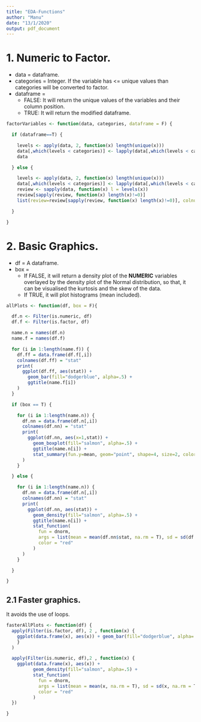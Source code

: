 ```yaml
---
title: "EDA-Functions"
author: "Manu"
date: "13/1/2020"
output: pdf_document
---
```


# 1. Numeric to Factor.

* data = dataframe.
* categories = Integer. If the variable has <= unique values than categories will be converted to factor.
* dataframe = 
  - FALSE: It will return the unique values of the variables and their column position.
  - TRUE: It will return the modified dataframe.

```r
factorVariables <- function(data, categories, dataframe = F) {

  if (dataframe==T) {

    levels <- apply(data, 2, function(x) length(unique(x)))
    data[,which(levels < categories)] <- lapply(data[,which(levels < categories)], factor )
    data

  } else {

    levels <- apply(data, 2, function(x) length(unique(x)))
    data[,which(levels < categories)] <- lapply(data[,which(levels < categories)], factor )
    review <- sapply(data, function(x) l = levels(x))
    review[sapply(review, function(x) length(x)!=0)]
    list(review=review[sapply(review, function(x) length(x)!=0)], colnumber =  which(levels < categories))

  }

}
```


# 2. Basic Graphics.

* df = A dataframe.
* box =
  - If FALSE, it will return a density plot of the **NUMERIC** variables overlayed by the density plot of the Normal distribution, so that, it can be visualised the kurtosis and the skew of the data.
  - If TRUE, it will plot histograms (mean included).

```r

allPlots <- function(df, box = F){

  df.n <- Filter(is.numeric, df)
  df.f <- Filter(is.factor, df)

  name.n = names(df.n)
  name.f = names(df.f)

  for (i in 1:length(name.f)) {
    df.ff = data.frame(df.f[,i])
    colnames(df.ff) = "stat"
    print(
      ggplot(df.ff, aes(stat)) +
        geom_bar(fill="dodgerblue", alpha=.5) +
        ggtitle(name.f[i])
    )
  }

  if (box == T) {

    for (i in 1:length(name.n)) {
      df.nn = data.frame(df.n[,i])
      colnames(df.nn) = "stat"
      print(
        ggplot(df.nn, aes(x=1,stat)) +
          geom_boxplot(fill="salmon", alpha=.5) +
          ggtitle(name.n[i]) +
          stat_summary(fun.y=mean, geom="point", shape=4, size=2, color="red", fill="red")
      )
    }

  } else {

    for (i in 1:length(name.n)) {
      df.nn = data.frame(df.n[,i])
      colnames(df.nn) = "stat"
      print(
        ggplot(df.nn, aes(stat)) +
          geom_density(fill="salmon", alpha=.5) +
          ggtitle(name.n[i]) +
          stat_function(
            fun = dnorm,
            args = list(mean = mean(df.nn$stat, na.rm = T), sd = sd(df.nn$stat, na.rm = T)),
            color = "red"
          )
      )
    }

  }

}
```


## 2.1 Faster graphics.

It avoids the use of loops.

```r

fasterAllPlots <- function(df) {
  apply(Filter(is.factor, df), 2 , function(x) {
    ggplot(data.frame(x), aes(x)) + geom_bar(fill="dodgerblue", alpha=.5) 
    }
  )

  apply(Filter(is.numeric, df),2 , function(x) {
    ggplot(data.frame(x), aes(x)) + 
          geom_density(fill="salmon", alpha=.5) +
          stat_function(
            fun = dnorm,
            args = list(mean = mean(x, na.rm = T), sd = sd(x, na.rm = T)),
            color = "red"
          )
  })

}
```

